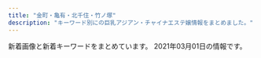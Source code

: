 ```yaml
---
title: "金町・亀有・北千住・竹ノ塚"
description: "キーワード別にの巨乳アジアン・チャイナエステ嬢情報をまとめました。"
---
```


新着画像と新着キーワードをまとめています。
2021年03月01日の情報です。

<DmmAffiliateIns />
<KeywordTable
  shops={
    [
    {
        "url": "http://koi.rankuens.com/",
        "station": "JR\u4e80\u6709\u99c5\u5357\u53e3",
        "img_links": [
            "http://koi.rankuens.com/css/top005.jpg",
            "http://koi.rankuens.com/css/head03.jpg",
            "http://koi.rankuens.com/css/nav/nav05.jpg",
            "http://koi.rankuens.com/css/staff/staff08.jpg",
            "http://koi.rankuens.com/css/right.jpg",
            "http://koi.rankuens.com/css/nav/nav03.jpg",
            "http://koi.rankuens.com/css/staff/staff0005-b.jpg",
            "http://koi.rankuens.com/css/staff/staff0006.jpg",
            "http://koi.rankuens.com/css/nav/nav01.jpg",
            "http://koi.rankuens.com/css/staff/staff0005.jpg",
            "http://koi.rankuens.com/css/top004.jpg",
            "http://koi.rankuens.com/css/nav/nav02.jpg",
            "http://koi.rankuens.com/css/top-001.jpg",
            "http://koi.rankuens.com/css/nav/nav06.jpg",
            "http://koi.rankuens.com/css/nav/nav04.jpg",
            "http://koi.rankuens.com/css/left.jpg",
            "http://koi.rankuens.com/css/staff/staff10.jpg",
            "http://koi.rankuens.com/css/staff/staff09.jpg"
        ],
        "name": "\u604b\u4eba\u697d\u5712",
        "keywords": {
            "89": 1,
            "D": 3,
            "86": 2,
            "E": 2,
            "87": 2
        }
    },
    {
        "keywords": {
            "87": 3,
            "86": 3
        },
        "name": "\u5927\u5bb6\u65cf",
        "img_links": [
            "http://esthe-aroma.xyz/images/esthe2.jpg",
            "http://esthe-aroma.xyz/images/acc.jpg",
            "http://esthe-aroma.xyz/images/esthe1.jpg",
            "http://esthe-aroma.xyz/images/home_002.png",
            "http://esthe-aroma.xyz/images/cg01.jpg",
            "http://esthe-aroma.xyz/images/esthe3.jpg",
            "http://esthe-aroma.xyz/images/cg02.jpg",
            "http://esthe-aroma.xyz/images/header3.png",
            "http://esthe-aroma.xyz/images/gallery.png",
            "http://esthe-aroma.xyz/images/main-sp.jpg",
            "http://esthe-aroma.xyz/images/info.png",
            "http://esthe-aroma.xyz/images/acc1.jpg",
            "http://esthe-aroma.xyz/images/link.png",
            "http://esthe-aroma.xyz/images/home.png",
            "http://esthe-aroma.xyz/images/main1.jpg",
            "http://esthe-aroma.xyz/images/blog_002.png",
            "http://esthe-aroma.xyz/images/clear.png",
            "http://esthe-aroma.xyz/images/staff.png",
            "http://esthe-aroma.xyz/images/friend.png"
        ],
        "url": "http://esthe-aroma.xyz/",
        "station": "\u7af9\u30ce\u585a\u99c5\u6771\u53e3"
    },
    {
        "station": "JR\u91d1\u753a\u99c5\u5317\u53e3",
        "keywords": {
            "C": 12
        },
        "url": "http://takamaru.xyz/",
        "name": "\u30b9\u30a4\u30fc\u30c8\u30cf\u30fc\u30c8",
        "img_links": [
            "http://takamaru.xyz/static/picture/photo01.jpg",
            "http://takamaru.xyz/static/picture/photo03.jpg",
            "http://takamaru.xyz/static/picture/tite-staff.jpg",
            "http://takamaru.xyz/uploads/201203/1-201203134202395.jpg",
            "http://takamaru.xyz/static/picture/tite-staff1.jpg",
            "http://takamaru.xyz/static/picture/news-tit1.jpg",
            "http://takamaru.xyz/uploads/201219/1-201219155A2393.jpg",
            "http://takamaru.xyz/uploads/201009/1-201009125049594.jpg",
            "http://takamaru.xyz/static/picture/baner2.jpg",
            "http://takamaru.xyz/static/picture/mobile.png",
            "http://takamaru.xyz/static/picture/top.jpg",
            "http://takamaru.xyz/uploads/210301/1-210301143Z01U.jpg",
            "http://takamaru.xyz/static/picture/photo04.jpg",
            "http://takamaru.xyz/static/picture/baner.jpg",
            "http://takamaru.xyz/static/picture/news-tit.png",
            "http://takamaru.xyz/static/picture/photo02.jpg",
            "http://takamaru.xyz/static/picture/top2.png"
        ]
    },
    {
        "keywords": {},
        "url": "http://ayase-ai.jpest.net/",
        "station": "\u7dbe\u702c\u99c5\u6771\u53e3",
        "img_links": [
            "http://ayase-ai.jpest.net/uploads//sites/33/2020/12/ss.png",
            "http://ayase-ai.jpest.net/uploads//sites/33/2020/12/main_top.png",
            "http://ayase-ai.jpest.net/uploads//sites/33/2020/12/shishu-2.png",
            "http://ayase-ai.jpest.net/uploads//sites/33/2020/12/ma01-1.jpg",
            "http://ayase-ai.jpest.net/uploads//sites/33/2020/11/m-top02-1.jpg",
            "http://ayase-ai.jpest.net/uploads//sites/33/2020/11/g2.jpg",
            "http://ayase-ai.jpest.net/uploads//sites/33/2020/11/g6.jpg",
            "http://ayase-ai.jpest.net/uploads//sites/33/2020/12/r2-1.png",
            "http://ayase-ai.jpest.net/uploads//sites/33/2021/01/g1.jpg",
            "http://ayase-ai.jpest.net/uploads//sites/33/2020/12/main_top-1.png",
            "http://ayase-ai.jpest.net/uploads//sites/33/2020/12/mobile-1.jpg",
            "http://ayase-ai.jpest.net/uploads//sites/33/2020/11/g1.jpg",
            "http://ayase-ai.jpest.net/uploads//sites/33/2020/12/r4-1.png",
            "http://ayase-ai.jpest.net/uploads//sites/33/2020/11/g5-225x300.jpg",
            "http://ayase-ai.jpest.net/uploads//sites/33/2020/12/re.jpg",
            "http://ayase-ai.jpest.net/uploads//sites/33/2020/12/main_bottom-1.png",
            "http://ayase-ai.jpest.net/uploads//sites/33/2020/11/g2-225x300.jpg",
            "http://ayase-ai.jpest.net/uploads//sites/33/2021/01/g1-225x300.jpg",
            "http://ayase-ai.jpest.net/uploads//sites/33/2020/12/main_bottom.png",
            "http://ayase-ai.jpest.net/uploads//sites/33/2020/11/g5.jpg",
            "http://ayase-ai.jpest.net/uploads//sites/33/2020/11/g4-225x300.jpg",
            "http://ayase-ai.jpest.net/uploads//sites/33/2020/11/g4.jpg",
            "http://ayase-ai.jpest.net/uploads//sites/33/2020/11/g6-225x300.jpg",
            "http://ayase-ai.jpest.net/uploads//sites/33/2020/12/r3-1.png",
            "http://ayase-ai.jpest.net/uploads//sites/33/2020/12/r1.png",
            "http://ayase-ai.jpest.net/uploads//sites/33/2020/11/g3.jpg",
            "http://ayase-ai.jpest.net/uploads//sites/33/2020/11/g3-225x300.jpg",
            "http://ayase-ai.jpest.net/uploads//sites/33/2020/11/g1-225x300.jpg"
        ],
        "name": "\u611b"
    },
    {
        "url": "http://manzoku666.ests.jp/",
        "name": "\u6e80\u8db3\u5ea6666",
        "img_links": [],
        "station": "JR\u4e80\u6709\u99c5\u5317\u53e3",
        "keywords": {}
    },
    {
        "keywords": {
            "D": 20,
            "86": 32,
            "C": 2
        },
        "station": "JR\u4e80\u6709\u99c5\u5317\u53e3",
        "url": "http://massage-esthe.red/",
        "name": "BODY RESORT",
        "img_links": [
            "http://massage-esthe.red/images/staff_images/st6.jpg",
            "http://massage-esthe.red/images/staff_images/sta7.jpg",
            "http://massage-esthe.red/images/slider/slide1.png",
            "http://massage-esthe.red/images/staff_images/sta9.jpg",
            "http://massage-esthe.red/images/an_2_01.jpg",
            "http://massage-esthe.red/images/r7.jpg",
            "http://massage-esthe.red/images/staff_images/sta5.jpg",
            "http://massage-esthe.red/images/r5.jpg",
            "http://massage-esthe.red/images/staff_images/sl.png",
            "http://massage-esthe.red/images/an_4_02.jpg",
            "http://massage-esthe.red/images/slider/slide5.png",
            "http://massage-esthe.red/images/r6.jpg",
            "http://massage-esthe.red/images/staff_images/sta3.jpg",
            "http://massage-esthe.red/images/r4.jpg",
            "http://massage-esthe.red/images/staff_images/st9.jpg",
            "http://massage-esthe.red/images/index-1.jpg",
            "http://massage-esthe.red/images/slider/slide3.png",
            "http://massage-esthe.red/images/r3.jpg",
            "http://massage-esthe.red/images/slider/slide1s.png",
            "http://massage-esthe.red/images/staff_images/st7.jpg",
            "http://massage-esthe.red/images/an_6_01.jpg",
            "http://massage-esthe.red/images/staff_images/st5.jpg",
            "http://massage-esthe.red/images/slider/slide4.png",
            "http://massage-esthe.red/images/staff_images/st1.jpg",
            "http://massage-esthe.red/images/staff_images/st2.jpg",
            "http://massage-esthe.red/images/line1.jpg",
            "http://massage-esthe.red/images/slider/slide3s.png",
            "http://massage-esthe.red/images/an_5_01.jpg",
            "http://massage-esthe.red/images/e.jpg",
            "http://massage-esthe.red/images/staff_images/st3.jpg",
            "http://massage-esthe.red/images/slider/slide4s.png",
            "http://massage-esthe.red/images/an_3_01.jpg",
            "http://massage-esthe.red/images/an_5_02.jpg",
            "http://massage-esthe.red/images/staff_images/st4.jpg",
            "http://massage-esthe.red/images/qr.jpg",
            "http://massage-esthe.red/images/slider/slide2.png",
            "http://massage-esthe.red/images/an_2_02.jpg",
            "http://massage-esthe.red/images/an_1_01.jpg",
            "http://massage-esthe.red/images/staff_images/sta4.jpg",
            "http://massage-esthe.red/images/an_6_02.jpg",
            "http://massage-esthe.red/images/staff_images/sta2.jpg",
            "http://massage-esthe.red/images/staff_images/sta1.jpg",
            "http://massage-esthe.red/images/r2.jpg",
            "http://massage-esthe.red/images/index-2.jpg",
            "http://massage-esthe.red/images/an_4_01.jpg",
            "http://massage-esthe.red/images/fbb.jpg",
            "http://massage-esthe.red/images/an_1_02.jpg",
            "http://massage-esthe.red/images/line.jpg",
            "http://massage-esthe.red/images/slider/slide2s.png",
            "http://massage-esthe.red/images/an_3_02.jpg",
            "http://massage-esthe.red/images/staff_images/sta6.jpg",
            "http://massage-esthe.red/images/slider/slide5s.png",
            "http://massage-esthe.red/images/no.png"
        ]
    },
    {
        "img_links": [
            "http://iris.este.work/staff_t.jpg",
            "http://iris.este.work/head.jpg",
            "http://iris.este.work/sys1.jpg",
            "http://iris.este.work/2/uploadimg/1587527299.jpg",
            "http://iris.este.work/2/uploadimg/1604372331.jpg",
            "http://iris.este.work/int1.png",
            "http://iris.este.work/2/uploadimg/1591787978.jpg",
            "http://iris.este.work/2/uploadimg/1610606666.jpg",
            "http://iris.este.work/2/uploadimg/1587527512.jpg",
            "http://iris.este.work/sys2.jpg",
            "http://iris.este.work/2/uploadimg/1597642441.jpeg",
            "http://iris.este.work/news.jpg",
            "http://iris.este.work/2/uploadimg/1597806778.jpg",
            "http://iris.este.work/2/uploadimg/1610606533.jpg",
            "http://iris.este.work/2/uploadimg/1607661251.jpg",
            "http://iris.este.work/s1.png"
        ],
        "url": "http://iris.este.work/",
        "station": "JR\u5317\u5343\u4f4f\u99c5\u6771\u53e3",
        "name": "IRIS \uff5e\u30a2\u30a4\u30ea\u30b9\uff5e",
        "keywords": {
            "87": 1,
            "86": 3,
            "83": 1,
            "D": 4,
            "E": 2,
            "C": 1,
            "90": 1,
            "85": 3
        }
    },
    {
        "station": "\u6885\u5cf6\u99c5",
        "name": "\u5065\u5eb7\u306e\u5bb6",
        "url": "http://kenkounoie-umejima.este88.com/",
        "img_links": [
            "http://kenkounoie-umejima.este88.com/i/sp02.jpg",
            "http://kenkounoie-umejima.este88.com/images/img3.jpg",
            "http://kenkounoie-umejima.este88.com/images/img2.jpg",
            "http://kenkounoie-umejima.este88.com/images/acc2.jpg",
            "http://kenkounoie-umejima.este88.com/images/acc1.jpg",
            "http://kenkounoie-umejima.este88.com/images/qr.jpg",
            "http://kenkounoie-umejima.este88.com/gals/rika1.jpg",
            "http://kenkounoie-umejima.este88.com/gals/akane1.jpg",
            "http://kenkounoie-umejima.este88.com/images/acc4.jpg",
            "http://kenkounoie-umejima.este88.com/images/acc5.jpg",
            "http://kenkounoie-umejima.este88.com/images/acc3.jpg",
            "http://kenkounoie-umejima.este88.com/images/img4.jpg",
            "http://kenkounoie-umejima.este88.com/gals/kiki1.jpg",
            "http://kenkounoie-umejima.este88.com/gals/ai1.jpg",
            "http://kenkounoie-umejima.este88.com/gals/emi1.jpg",
            "http://kenkounoie-umejima.este88.com/gals/risa1.jpg",
            "http://kenkounoie-umejima.este88.com/gals/mimi1.jpg",
            "http://kenkounoie-umejima.este88.com/images/info.png",
            "http://kenkounoie-umejima.este88.com/images/img1.jpg"
        ],
        "keywords": {}
    },
    {
        "station": "JR\u4e80\u6709\u99c5\u5317\u53e3",
        "img_links": [
            "https://besteste.com/staffPhoto/s20210206174033.jpg",
            "https://besteste.com/images/returnBtn.png",
            "https://besteste.com/staffPhoto/s20201223163111.jpg",
            "https://besteste.com/staffPhoto/b20201223163111.jpg",
            "https://besteste.com/js/sliderLine/slide_next.png",
            "https://besteste.com/staffPhoto/s20201104202122.jpg",
            "https://besteste.com/images/slider1/03.jpg",
            "https://besteste.com/staffPhoto/b20201104202509.jpg",
            "https://besteste.com/images/slider1/01.jpg",
            "https://besteste.com/staffPhoto/b20201104202356.jpg",
            "https://besteste.com/staffPhoto/b20201104202559.jpg",
            "https://besteste.com/staffPhoto/s20210206174605.jpg",
            "https://besteste.com/staffPhoto/s20201104201732.jpg",
            "https://besteste.com/staffPhoto/b20210206174033.jpg",
            "https://besteste.com/staffPhoto/b20201104202235.jpg",
            "https://besteste.com/staffPhoto/s20201104202559.jpg",
            "https://besteste.com/staffPhoto/b20210206174605.jpg",
            "https://besteste.com/staffPhoto/b20201104202122.jpg",
            "https://besteste.com/staffPhoto/s20201104202740.jpg",
            "https://besteste.com/staffPhoto/s20210206174200.jpg",
            "https://besteste.com/staffPhoto/s20210206174329.jpg",
            "https://besteste.com/js/sliderLine/slide_prev.png",
            "https://besteste.com/staffPhoto/b20210206174329.jpg",
            "https://besteste.com/staffPhoto/s20201104202509.jpg",
            "https://besteste.com/staffPhoto/b20201104202637.jpg",
            "https://besteste.com/staffPhoto/s20201104202637.jpg",
            "https://besteste.com/staffPhoto/b20210206174200.jpg",
            "https://besteste.com/staffPhoto/s20201104202235.jpg",
            "https://besteste.com/staffPhoto/b20201104202024.jpg",
            "https://besteste.com/staffPhoto/b20210206174451.jpg",
            "https://besteste.com/staffPhoto/b20201104202740.jpg",
            "https://besteste.com/staffPhoto/s20201104202024.jpg",
            "https://besteste.com/staffPhoto/s20201104202356.jpg",
            "https://besteste.com/staffPhoto/b20201104201732.jpg",
            "https://besteste.com/staffPhoto/s20210206174451.jpg",
            "https://besteste.com/images/mobile.jpg"
        ],
        "keywords": {
            "E": 2,
            "86": 1,
            "C": 1,
            "D": 2,
            "85": 2
        },
        "url": "https://besteste.com/",
        "name": "\u685c"
    },
    {
        "img_links": [
            "http://www.kenyoku.work/images/mobile.jpg",
            "http://www.kenyoku.work/images/info.png",
            "http://www.kenyoku.work/img/miki1.jpg",
            "http://www.kenyoku.work/images/b1.jpg",
            "http://www.kenyoku.work/images/staff_t.jpg",
            "http://www.kenyoku.work/images/news.jpg",
            "http://www.kenyoku.work/images/interior_t.jpg",
            "http://www.kenyoku.work/img/hana1.jpg",
            "http://www.kenyoku.work/img/risa1.jpg",
            "http://www.kenyoku.work/images/s1.png",
            "http://www.kenyoku.work/images/4.jpg",
            "http://www.kenyoku.work/images/1.jpg",
            "http://www.kenyoku.work/images/3.jpg",
            "http://www.kenyoku.work/img/ami1.jpg",
            "http://www.kenyoku.work/images/b2.jpg",
            "http://www.kenyoku.work/images/int1.png",
            "http://www.kenyoku.work/images/int2.png",
            "http://www.kenyoku.work/images/sys.jpg",
            "http://www.kenyoku.work/images/head.jpg",
            "http://www.kenyoku.work/images/2.jpg"
        ],
        "station": "JR\u91d1\u753a\u99c5\u5317\u53e3",
        "keywords": {},
        "url": "http://www.kenyoku.work/",
        "name": "\u5065\u6b32"
    },
    {
        "station": "\u6885\u5cf6\u99c5",
        "img_links": [
            "http://www.es-sakura.xyz/uploads/180222/1-1P222152505H4.jpg",
            "http://www.es-sakura.xyz/uploads/allimg/180705/1-1PF515001a41.jpg",
            "http://www.es-sakura.xyz/uploads/180223/1-1P2231T00a38.jpg",
            "http://www.es-sakura.xyz/uploads/200922/1-200922100322149.jpg",
            "http://www.es-sakura.xyz/templets/default/pc/picture/s_pick.png",
            "http://www.es-sakura.xyz/uploads/180223/1-1P2231S940503.jpg",
            "http://www.es-sakura.xyz/templets/default/pc/picture/staffs.png",
            "http://www.es-sakura.xyz/uploads/200522/1-2005221325354W.jpg",
            "http://www.es-sakura.xyz/templets/default/pc/picture/face.png",
            "http://www.es-sakura.xyz/uploads/180222/1-1P222152341c1.jpg",
            "http://www.es-sakura.xyz/uploads/171031/1-1G0311G505933.jpg",
            "http://www.es-sakura.xyz/uploads/180222/1-1P22215242NA.jpg",
            "http://www.es-sakura.xyz/templets/default/pc/picture/end1.jpg",
            "http://www.es-sakura.xyz/uploads/210201/1-21020115145M35.jpg",
            "http://www.es-sakura.xyz/uploads/171031/1-1G0311G344914.jpg",
            "http://www.es-sakura.xyz/uploads/201029/1-201029155224493.jpg",
            "http://www.es-sakura.xyz/uploads/180223/1-1P2231T1545P.png",
            "http://www.es-sakura.xyz/uploads/201221/1-201221161331T9.jpg",
            "http://www.es-sakura.xyz/uploads/171031/1-1G0311G4095M.jpg",
            "http://www.es-sakura.xyz/uploads/200522/1-200522132410304.jpg",
            "http://www.es-sakura.xyz/templets/default/pc/picture/s_staff.png",
            "http://www.es-sakura.xyz/uploads/180222/1-1P222152311W5.jpg",
            "http://www.es-sakura.xyz/uploads/180903/1-1PZ31G00N60.jpg",
            "http://www.es-sakura.xyz/uploads/171031/1-1G0311G556445.jpg",
            "http://www.es-sakura.xyz/uploads/171031/1-1G0311G531445.jpg",
            "http://www.es-sakura.xyz/templets/default/pc/picture/s_news.png"
        ],
        "url": "http://www.es-sakura.xyz/",
        "keywords": {},
        "name": "\u3055\u304f\u3089"
    },
    {
        "station": "JR\u91d1\u753a\u99c5\u5317\u53e3",
        "url": "http://esthe-massage.pink/",
        "img_links": [
            "http://esthe-massage.pink/images/news.jpg",
            "http://esthe-massage.pink/images/cg4.jpg",
            "http://esthe-massage.pink/images/pick.jpg",
            "http://esthe-massage.pink/images/cg8.jpg",
            "http://esthe-massage.pink/sp/images/tel.png",
            "http://esthe-massage.pink/images/top.png",
            "http://esthe-massage.pink/images/cg3.jpg",
            "http://esthe-massage.pink/images/staff_s.jpg",
            "http://esthe-massage.pink/images/cg1.jpg",
            "http://esthe-massage.pink/sp/images/cg9.jpg",
            "http://esthe-massage.pink/images/cg6.jpg",
            "http://esthe-massage.pink/images/cg10.jpg",
            "http://esthe-massage.pink/images/line2.jpg",
            "http://esthe-massage.pink/sp/images/cg2.jpg",
            "http://esthe-massage.pink/images/tb.png",
            "http://esthe-massage.pink/images/bb.png",
            "http://esthe-massage.pink/images/cg9.jpg",
            "http://esthe-massage.pink/sp/images/cg5.jpg",
            "http://esthe-massage.pink/images/tb1.png",
            "http://esthe-massage.pink/images/line.jpg",
            "http://esthe-massage.pink/images/mobile.jpg",
            "http://esthe-massage.pink/images/mobile1.jpg",
            "http://esthe-massage.pink/sp/images/cg7.jpg",
            "http://esthe-massage.pink/sp/images/cg3.jpg",
            "http://esthe-massage.pink/sp/images/cg10.jpg",
            "http://esthe-massage.pink/images/aboutus.jpg",
            "http://esthe-massage.pink/sp/images/top-img01.png",
            "http://esthe-massage.pink/images/cg2.jpg",
            "http://esthe-massage.pink/images/end3.png",
            "http://esthe-massage.pink/images/staff_tit.jpg",
            "http://esthe-massage.pink/images/cg5.jpg",
            "http://esthe-massage.pink/sp/images/teline.png",
            "http://esthe-massage.pink/sp/images/cg8.jpg",
            "http://esthe-massage.pink/images/cg7.jpg",
            "http://esthe-massage.pink/images/compaign.jpg",
            "http://esthe-massage.pink/sp/images/cg1.jpg",
            "http://esthe-massage.pink/sp/images/cg4.jpg",
            "http://esthe-massage.pink/sp/images/cg6.jpg",
            "http://esthe-massage.pink/images/newface.jpg",
            "http://esthe-massage.pink/sp/images/telb.png"
        ],
        "keywords": {
            "D": 10
        },
        "name": "\u96c5"
    },
    {
        "img_links": [
            "http://spring.est888.com/css/staff/staff17.png",
            "http://spring.est888.com/css/staff/staff004-a.png",
            "http://spring.est888.com/css/staff/staff11.png",
            "http://spring.est888.com/css/staff/staff001-a.png",
            "http://spring.est888.com/css/staff/staff0005.png",
            "http://spring.est888.com/css/staff/staff13.png",
            "http://spring.est888.com/css/top0000000003.jpg",
            "http://spring.est888.com/css/staff/staff0005-a.png",
            "http://spring.est888.com/css/nav/nav-002.png",
            "http://spring.est888.com/css/nav/nav-005.png",
            "http://spring.est888.com/css/staff/staff012-b.png",
            "http://spring.est888.com/css/staff/staff001-b.png",
            "http://spring.est888.com/css/staff/staff001.png",
            "http://spring.est888.com/css/top001.png",
            "http://spring.est888.com/css/staff/staff17-a.png",
            "http://spring.est888.com/css/nav/nav-003.png",
            "http://spring.est888.com/css/staff/staff14-a.png",
            "http://spring.est888.com/css/staff/staff17-b.png",
            "http://spring.est888.com/css/staff/staff13-a.png",
            "http://spring.est888.com/css/staff/staff012.png",
            "http://spring.est888.com/css/staff/staff16-b.png",
            "http://spring.est888.com/css/staff/staff010-a.png",
            "http://spring.est888.com/css/staff/staff012-a.png",
            "http://spring.est888.com/css/staff/staff0010-b.png",
            "http://spring.est888.com/css/nav/nav-001.png",
            "http://spring.est888.com/css/staff/staff14.png",
            "http://spring.est888.com/css/staff/staff004-b.png",
            "http://spring.est888.com/css/staff/staff0005-b.png",
            "http://spring.est888.com/css/nav/nav-006.png",
            "http://spring.est888.com/css/staff/staff004.png",
            "http://spring.est888.com/css/tel.png",
            "http://spring.est888.com/css/staff/staff16-a.png",
            "http://spring.est888.com/css/staff/staff11-a.png",
            "http://spring.est888.com/css/staff/staff11-b.png",
            "http://spring.est888.com/css/staff/staff16.png",
            "http://spring.est888.com/css/staff/staff14-b.png",
            "http://spring.est888.com/css/nav/nav-004.png",
            "http://spring.est888.com/css/staff/staff010.png"
        ],
        "url": "http://spring.est888.com/",
        "station": "JR\u91d1\u753a\u99c5\u5317\u53e3",
        "keywords": {
            "C": 3,
            "91": 1,
            "E": 1,
            "85": 2,
            "D": 3,
            "84": 1,
            "90": 5,
            "89": 1
        },
        "name": "Spring \uff5e\u30b9\u30d7\u30ea\u30f3\u30b0\uff5e"
    },
    {
        "keywords": {
            "83": 1,
            "84": 1,
            "D": 2,
            "C": 13,
            "86": 2
        },
        "img_links": [
            "http://kokoroan.jps.cm/images/ser2.jpg",
            "http://kokoroan.jps.cm/photos/sites/31/2020/08/2020082513400117.jpg",
            "http://kokoroan.jps.cm/images/bj3.jpg",
            "http://kokoroan.jps.cm/images/end.jpg",
            "http://kokoroan.jps.cm/photos/sites/31/2019/02/2019021213081728.jpg",
            "http://kokoroan.jps.cm/images/ser1.jpg",
            "http://kokoroan.jps.cm/images/top.jpg",
            "http://kokoroan.jps.cm/photos/sites/31/2019/06/2019060614301966.jpg",
            "http://kokoroan.jps.cm/images/ser4.jpg",
            "http://kokoroan.jps.cm/images/staff_line.jpg",
            "http://kokoroan.jps.cm/images/mobile.jpg",
            "http://kokoroan.jps.cm/images/room3.jpg",
            "http://kokoroan.jps.cm/images/ser3.jpg",
            "http://kokoroan.jps.cm/images/girl-z2.jpg",
            "http://kokoroan.jps.cm/photos/sites/31/2020/10/2020100113045422.jpg",
            "http://kokoroan.jps.cm/images/girl-z1.jpg",
            "http://kokoroan.jps.cm/images/room4.jpg",
            "http://kokoroan.jps.cm/images/room1.jpg",
            "http://kokoroan.jps.cm/images/service_line.jpg",
            "http://kokoroan.jps.cm/images/mobile2.jpg",
            "http://kokoroan.jps.cm/images/ser5.jpg",
            "http://kokoroan.jps.cm/images/room2.jpg"
        ],
        "name": "\u5922\u306e\u5bb6",
        "url": "http://kokoroan.jps.cm/",
        "station": "\u7af9\u30ce\u585a\u99c5\u6771\u53e3"
    },
    {
        "name": "You First*\u30e6\u30fc\u30d5\u30a1\u30fc\u30b9\u30c8",
        "keywords": {
            "87": 4,
            "E": 22,
            "G": 7,
            "92": 8,
            "89": 4,
            "D": 4,
            "93": 6,
            "88": 2,
            "91": 6,
            "94": 7,
            "\u30bb\u30af\u30b7\u30fc": 5,
            "C": 2,
            "90": 6,
            "F": 3,
            "86": 4,
            "95": 2
        },
        "img_links": [
            "http://youfirstesthe.com/upload/board/img_1601452249.jpg",
            "http://youfirstesthe.com/upload/girl/img03/img1_0003.jpg",
            "http://youfirstesthe.com/images/top/ranking03.png",
            "http://youfirstesthe.com/upload/girl/img03/img1_0004.jpg",
            "http://youfirstesthe.com/upload/girl/img03/img2_0016.jpg",
            "http://youfirstesthe.com/upload/girl/img03/img1_0026.jpg",
            "http://youfirstesthe.com/upload/girl/img03/img3_0003.jpg",
            "http://youfirstesthe.com/upload/girl/img02/img1_0020.jpg",
            "http://youfirstesthe.com/upload/board/img_1551939705.jpg",
            "http://youfirstesthe.com/images/common/main_txt_corona.jpg",
            "http://youfirstesthe.com/upload/girl/img02/img1_0026.jpg",
            "http://youfirstesthe.com/upload/girl/img03/img5_0008.jpg",
            "http://youfirstesthe.com/upload/girl/img03/img2_0014.jpg",
            "http://youfirstesthe.com/upload/girl/img03/img3_0020.jpg",
            "http://youfirstesthe.com/upload/girl/img03/img1_0027.jpg",
            "http://youfirstesthe.com/images/top/list_btn.png",
            "http://youfirstesthe.com/images/top/ranking02.png",
            "http://youfirstesthe.com/upload/girl/img03/img2_0020.jpg",
            "http://youfirstesthe.com/upload/girl/img02/img1_0016.jpg",
            "http://youfirstesthe.com/upload/girl/img03/img2_0019.jpg",
            "http://youfirstesthe.com/upload/girl/img03/img1_0015.jpg",
            "http://youfirstesthe.com/upload/girl/img02/img1_0024.jpg",
            "http://youfirstesthe.com/upload/girl/img03/img2_0003.jpg",
            "http://youfirstesthe.com/upload/girl/img03/img2_0008.jpg",
            "http://youfirstesthe.com/images/common/tel.png",
            "http://youfirstesthe.com/upload/board/img_1547772766.jpg",
            "http://youfirstesthe.com/upload/girl/img03/img2_0007.jpg",
            "http://youfirstesthe.com/upload/girl/img03/img4_0008.jpg",
            "http://youfirstesthe.com/upload/girl/img03/img3_0007.jpg",
            "http://youfirstesthe.com/upload/board/img_1600470945.jpg",
            "http://youfirstesthe.com/upload/girl/img03/img1_0008.jpg",
            "http://youfirstesthe.com/upload/board/img_1558501433.jpg",
            "http://youfirstesthe.com/upload/girl/img03/img1_0014.jpg",
            "http://youfirstesthe.com/upload/girl/img02/img1_0014.jpg",
            "http://youfirstesthe.com/upload/girl/img03/img1_0007.jpg",
            "http://youfirstesthe.com/upload/girl/img02/img1_0019.jpg",
            "http://youfirstesthe.com/upload/girl/img03/img1_0020.jpg",
            "http://youfirstesthe.com/images/top/ranking01.png",
            "http://youfirstesthe.com/upload/girl/img03/img4_0007.jpg",
            "http://youfirstesthe.com/upload/girl/img02/img1_0007.jpg",
            "http://youfirstesthe.com/upload/girl/img02/img1_0008.jpg",
            "http://youfirstesthe.com/images/top/news.png",
            "http://youfirstesthe.com/upload/girl/img03/img3_0008.jpg",
            "http://youfirstesthe.com/upload/girl/img03/img1_0021.jpg",
            "http://youfirstesthe.com/upload/girl/img03/img1_0016.jpg",
            "http://youfirstesthe.com/upload/girl/img03/img1_0024.jpg",
            "http://youfirstesthe.com/upload/girl/img02/img1_0004.jpg",
            "http://youfirstesthe.com/upload/girl/img02/img1_0015.jpg",
            "http://youfirstesthe.com/upload/board/img_1555924960.jpg",
            "http://youfirstesthe.com/upload/girl/img02/img1_0003.jpg",
            "http://youfirstesthe.com/upload/girl/img02/img1_0027.jpg",
            "http://youfirstesthe.com/upload/girl/img02/img1_0021.jpg",
            "http://youfirstesthe.com/images/top/pickup_box.png",
            "http://youfirstesthe.com/upload/girl/img03/img1_0019.jpg"
        ],
        "station": "\u7dbe\u702c\u99c5\u6771\u53e3",
        "url": "http://youfirstesthe.com/"
    },
    {
        "url": "http://www.maria0228.com/",
        "keywords": {},
        "img_links": [
            "http://www.maria0228.com/img/5.jpg",
            "http://www.maria0228.com/img/yuri.jpg",
            "http://www.maria0228.com/img/1.jpg",
            "http://www.maria0228.com/img/2.jpg",
            "http://www.maria0228.com/img/ayumi.jpg",
            "http://www.maria0228.com/img/7.jpg",
            "http://www.maria0228.com/img/aya.jpg",
            "http://www.maria0228.com/img/erika.jpg",
            "http://www.maria0228.com/img/danni.jpg",
            "http://www.maria0228.com/img/6.jpg",
            "http://www.maria0228.com/img/3.jpg",
            "http://www.maria0228.com/img/nana.jpg",
            "http://www.maria0228.com/img/mina.jpg",
            "http://www.maria0228.com/img/4.jpg"
        ],
        "station": "JR\u4e80\u6709\u99c5\u5317\u53e3",
        "name": "\u7652\u3057\u306e\u5bb6"
    },
    {
        "img_links": [
            "http://relax-esthe.tokyo/css/m-yejiao.jpg",
            "http://relax-esthe.tokyo/css/staff/staff01.png",
            "http://relax-esthe.tokyo/css/staff/staff03.png",
            "http://relax-esthe.tokyo/css/m-top-right01.jpg",
            "http://relax-esthe.tokyo/css/m-top-right03.jpg",
            "http://relax-esthe.tokyo/images/call.png",
            "http://relax-esthe.tokyo/css/m-top-right02.jpg",
            "http://relax-esthe.tokyo/css/staff/staff07.png",
            "http://relax-esthe.tokyo/css/m-top-right04.jpg",
            "http://relax-esthe.tokyo/css/staff/staff0n.png",
            "http://relax-esthe.tokyo/css/m-top02.jpg",
            "http://relax-esthe.tokyo/css/m-right.jpg",
            "http://relax-esthe.tokyo/css/staff/staff06.png",
            "http://relax-esthe.tokyo/css/top-left01.jpg",
            "http://relax-esthe.tokyo/css/m-head1.jpg",
            "http://relax-esthe.tokyo/css/staff/staff02.png",
            "http://relax-esthe.tokyo/css/staff/staff05.png",
            "http://relax-esthe.tokyo/css/staff/staff08.png",
            "http://relax-esthe.tokyo/css/m-left.jpg"
        ],
        "station": "\u6885\u5cf6\u99c5",
        "name": "\u3084\u3059\u3089\u304e",
        "keywords": {},
        "url": "http://relax-esthe.tokyo/"
    },
    {
        "url": "http://sumirety.xyz/",
        "img_links": [],
        "station": "\u6885\u5cf6\u99c5",
        "keywords": {},
        "name": "\u5fc3"
    },
    {
        "keywords": {},
        "img_links": [],
        "url": "http://www.hi-msg.com/tulip/",
        "station": "JR\u5357\u5343\u4f4f\u99c5\u5357\u53e3",
        "name": "Tulip\uff5e\u30c1\u30e5\u30fc\u30ea\u30c3\u30d7"
    },
    {
        "img_links": [
            "http://bananokoi.ies.bz/photos/sites/53/2019/08/2019082205504462.jpg",
            "http://bananokoi.ies.bz/photos/sites/53/2020/02/2020021601411832.jpg",
            "http://bananokoi.ies.bz/photos/sites/53/2019/11/2019112509563092.jpg",
            "http://bananokoi.ies.bz/photos/sites/53/2020/12/2020122306264975.jpg",
            "http://bananokoi.ies.bz/photos/sites/53/2020/12/2020121503311780.jpg",
            "http://bananokoi.ies.bz/photos/sites/53/2020/08/202008300527126.jpg",
            "http://bananokoi.ies.bz/photos/sites/53/2019/12/2019120604141324.jpg",
            "http://bananokoi.ies.bz/photos/sites/53/2020/11/2020111505532746.jpg",
            "http://bananokoi.ies.bz/photos/sites/53/2020/10/2020101705493891.jpg",
            "http://bananokoi.ies.bz/photos/sites/53/2020/06/2020063005375274.jpg",
            "http://bananokoi.ies.bz/photos/sites/53/2020/02/2020020108400481.jpg",
            "http://bananokoi.ies.bz/photos/sites/53/2020/11/2020110807293666.jpg",
            "http://bananokoi.ies.bz/photos/sites/53/2020/01/2020010303302126.jpg",
            "http://bananokoi.ies.bz/photos/sites/53/2019/11/2019112509562424.jpg",
            "http://bananokoi.ies.bz/photos/sites/53/2020/03/2020031706295336.jpg",
            "http://bananokoi.ies.bz/photos/sites/53/2021/01/2021011905294561.jpg",
            "http://bananokoi.ies.bz/photos/sites/53/2020/01/2020012905580453.jpg",
            "http://bananokoi.ies.bz/photos/sites/53/2019/12/2019120604135958.jpg",
            "http://bananokoi.ies.bz/photos/sites/53/2019/10/2019101907391084.jpg",
            "http://bananokoi.ies.bz/photos/sites/53/2019/10/201910100356119.jpg",
            "http://bananokoi.ies.bz/photos/sites/53/2019/10/2019100807095912.jpg",
            "http://bananokoi.ies.bz/photos/sites/53/2021/02/2021021807560839.jpg",
            "http://bananokoi.ies.bz/photos/sites/53/2021/02/202102180756131.jpg",
            "http://bananokoi.ies.bz/photos/sites/53/2021/02/2021020705035989.jpg",
            "http://bananokoi.ies.bz/images/mobile.jpg",
            "http://bananokoi.ies.bz/photos/sites/53/2020/11/2020110503264562.jpg",
            "http://bananokoi.ies.bz/photos/sites/53/2020/01/2020012905575764.jpg",
            "http://bananokoi.ies.bz/photos/sites/53/2019/11/2019112805050353.jpg",
            "http://bananokoi.ies.bz/photos/sites/53/2019/09/2019093008164995.jpg",
            "http://bananokoi.ies.bz/photos/sites/53/2021/01/2021011602200137.jpg",
            "http://bananokoi.ies.bz/photos/sites/53/2019/09/2019093008164370.jpg",
            "http://bananokoi.ies.bz/images/s3.jpg",
            "http://bananokoi.ies.bz/photos/sites/53/2020/02/2020022204462823.jpg",
            "http://bananokoi.ies.bz/photos/sites/53/2019/08/2019082408250582.jpg",
            "http://bananokoi.ies.bz/images/s_staff.png",
            "http://bananokoi.ies.bz/photos/sites/53/2019/09/2019091001154919.jpg",
            "http://bananokoi.ies.bz/photos/sites/53/2020/06/2020061703534053.jpg",
            "http://bananokoi.ies.bz/photos/sites/53/2020/01/2020011802175754.jpg",
            "http://bananokoi.ies.bz/photos/sites/53/2020/12/2020120601271370.jpg",
            "http://bananokoi.ies.bz/photos/sites/53/2019/08/2019082409223122.jpg",
            "http://bananokoi.ies.bz/photos/sites/53/2020/09/2020091405284352.jpg",
            "http://bananokoi.ies.bz/images/end.jpg",
            "http://bananokoi.ies.bz/photos/sites/53/2020/01/2020010804074123.jpg",
            "http://bananokoi.ies.bz/photos/sites/53/2020/02/2020020204205679.jpg",
            "http://bananokoi.ies.bz/photos/sites/53/2020/01/2020010804073793.jpg",
            "http://bananokoi.ies.bz/photos/sites/53/2020/03/2020032705040960.jpg",
            "http://bananokoi.ies.bz/photos/sites/53/2020/02/2020021601411955.jpg",
            "http://bananokoi.ies.bz/photos/sites/53/2020/02/2020020108400986.jpg",
            "http://bananokoi.ies.bz/photos/sites/53/2021/01/2021010706341642.jpg",
            "http://bananokoi.ies.bz/photos/sites/53/2020/02/202002210532112.jpg",
            "http://bananokoi.ies.bz/photos/sites/53/2020/07/2020072004552537.jpg",
            "http://bananokoi.ies.bz/photos/sites/53/2019/11/2019111506470991.jpg",
            "http://bananokoi.ies.bz/photos/sites/53/2019/12/2019120604140617.jpg",
            "http://bananokoi.ies.bz/photos/sites/53/2019/10/2019100807095937.jpg",
            "http://bananokoi.ies.bz/photos/sites/53/2019/11/2019112805045756.jpg",
            "http://bananokoi.ies.bz/images/news_bj3.png",
            "http://bananokoi.ies.bz/images/top.jpg",
            "http://bananokoi.a6.reraku.work/upload/sites/53/2021/02/2021021807560839.jpg",
            "http://bananokoi.ies.bz/photos/sites/53/2020/10/2020101906190427.jpg",
            "http://bananokoi.ies.bz/photos/sites/53/2020/01/2020011802175533.jpg",
            "http://bananokoi.ies.bz/images/s_link.png",
            "http://bananokoi.ies.bz/photos/sites/53/2021/01/2021010905422788.jpg",
            "http://bananokoi.ies.bz/photos/sites/53/2020/11/202011280901218.jpg",
            "http://bananokoi.ies.bz/images/s_news.png",
            "http://bananokoi.ies.bz/photos/sites/53/2020/08/2020081801004276.jpg",
            "http://bananokoi.ies.bz/photos/sites/53/2020/12/2020121106361635.jpg",
            "http://bananokoi.ies.bz/photos/sites/53/2019/11/201911280504516.jpg",
            "http://bananokoi.ies.bz/photos/sites/53/2020/01/2020010303301377.jpg",
            "http://bananokoi.ies.bz/images/news_bj1.png",
            "http://bananokoi.ies.bz/photos/sites/53/2021/02/2021021803102818.jpg",
            "http://bananokoi.ies.bz/photos/sites/53/2020/03/2020031706294445.jpg"
        ],
        "name": "\u82b1\u306e\u604b",
        "keywords": {
            "87": 238,
            "82": 102,
            "C": 619,
            "83": 306,
            "D": 714,
            "E": 204,
            "88": 68,
            "85": 340,
            "86": 442
        },
        "url": "http://bananokoi.ies.bz/",
        "station": "\u7dbe\u702c\u99c5\u6771\u53e3"
    },
    {
        "url": "http://ningyo-hime.com/",
        "station": "\u7dbe\u702c\u99c5\u6771\u53e3",
        "img_links": [
            "http://ningyo-hime.com/staffPhoto/b20200630134438.jpg",
            "http://ningyo-hime.com/js/sliderLine/slide_next.png",
            "http://ningyo-hime.com/staffPhoto/s20200630134438.jpg",
            "http://ningyo-hime.com/images/slider1/03.jpg",
            "http://ningyo-hime.com/images/returnBtn.png",
            "http://ningyo-hime.com/images/slider1/01.jpg",
            "http://ningyo-hime.com/js/sliderLine/slide_prev.png",
            "http://ningyo-hime.com/staffPhoto/b20200905132814.jpg",
            "http://ningyo-hime.com/staffPhoto/s20200626161755.jpg",
            "http://ningyo-hime.com/staffPhoto/s20200905132814.jpg",
            "http://ningyo-hime.com/images/mobile.jpg",
            "http://ningyo-hime.com/uploadfiles/Image/campaignNingyoHimeCom.jpg",
            "http://ningyo-hime.com/images/gallery1.png",
            "http://ningyo-hime.com/staffPhoto/b20200626161755.jpg",
            "http://ningyo-hime.com/staffPhoto/b20201230174356.jpg",
            "http://ningyo-hime.com/staffPhoto/s20201230174356.jpg",
            "http://ningyo-hime.com/staffPhoto/b20201101082513.jpg",
            "http://ningyo-hime.com/staffPhoto/s20201101082513.jpg",
            "http://ningyo-hime.com/staffPhoto/b20201212104914.jpg",
            "http://ningyo-hime.com/staffPhoto/s20201212112712.jpg",
            "http://ningyo-hime.com/staffPhoto/b20200707192550.jpg",
            "http://ningyo-hime.com/staffPhoto/s20201212104914.jpg",
            "http://ningyo-hime.com/staffPhoto/b20191003141511.jpg",
            "http://ningyo-hime.com/staffPhoto/s20191003141511.jpg",
            "http://ningyo-hime.com/staffPhoto/s20200707192550.jpg",
            "http://ningyo-hime.com/staffPhoto/b20201212112712.jpg"
        ],
        "keywords": {
            "D": 5,
            "C": 2,
            "84": 1
        },
        "name": "\u4eba\u9b5a\u59eb"
    },
    {
        "keywords": {
            "90": 3,
            "83": 2,
            "86": 1,
            "C": 2,
            "87": 1,
            "D": 1
        },
        "station": "\u5317\u5343\u4f4f\u99c5\u897f\u53e3",
        "name": "\u6fc0\u5b89\u7f8e\u4eba",
        "url": "http://bijin.este.work/",
        "img_links": [
            "http://bijin.este.work/2/uploadimg/1591253020.jpg",
            "http://bijin.este.work/2/uploadimg/1597854926.jpeg",
            "http://bijin.este.work/2/uploadimg/1600148455.jpeg",
            "http://bijin.este.work/staff_t.jpg",
            "http://bijin.este.work/2/uploadimg/1591886701.jpg",
            "http://bijin.este.work/2/uploadimg/1591252992.jpg",
            "http://bijin.este.work/s1.png",
            "http://bijin.este.work/2/uploadimg/1591886646.jpg",
            "http://bijin.este.work/2/uploadimg/1612668130.jpeg",
            "http://bijin.este.work/news.jpg",
            "http://bijin.este.work/m.jpg",
            "http://bijin.este.work/sys2.jpg",
            "http://bijin.este.work/sys1.jpg",
            "http://bijin.este.work/int1.png",
            "http://bijin.este.work/head.jpg"
        ]
    },
    {
        "keywords": {
            "86": 14,
            "88": 4,
            "D": 18
        },
        "url": "http://esthe-aroma.biz/",
        "name": "Sakura",
        "station": "JR\u91d1\u753a\u99c5\u5317\u53e3",
        "img_links": [
            "http://esthe-aroma.biz/img/m03a.jpg",
            "http://esthe-aroma.biz/img/cg09.jpg",
            "http://esthe-aroma.biz/img/syst.jpg",
            "http://esthe-aroma.biz/img/cg011.jpg",
            "http://esthe-aroma.biz/img/cg101.jpg",
            "http://esthe-aroma.biz/img/m02a.jpg",
            "http://esthe-aroma.biz/img/cg021.jpg",
            "http://esthe-aroma.biz/img/m02.jpg",
            "http://esthe-aroma.biz/img/fla01.jpg",
            "http://esthe-aroma.biz/img/acct.jpg",
            "http://esthe-aroma.biz/img/m04.jpg",
            "http://esthe-aroma.biz/img/m06.jpg",
            "http://esthe-aroma.biz/img/m01a.jpg",
            "http://esthe-aroma.biz/img/cg06.jpg",
            "http://esthe-aroma.biz/img/cg081.jpg",
            "http://esthe-aroma.biz/img/cg07.jpg",
            "http://esthe-aroma.biz/img/ff.jpg",
            "http://esthe-aroma.biz/img/m05.jpg",
            "http://esthe-aroma.biz/img/m01.jpg",
            "http://esthe-aroma.biz/img/no.png",
            "http://esthe-aroma.biz/img/cg03.jpg",
            "http://esthe-aroma.biz/img/fla02.jpg",
            "http://esthe-aroma.biz/img/m05a.jpg",
            "http://esthe-aroma.biz/img/tr02.jpg",
            "http://esthe-aroma.biz/img/tr01.jpg",
            "http://esthe-aroma.biz/img/cg02.jpg",
            "http://esthe-aroma.biz/img/cg08.jpg",
            "http://esthe-aroma.biz/img/cg10.jpg",
            "http://esthe-aroma.biz/img/cg05.jpg",
            "http://esthe-aroma.biz/img/top.jpg",
            "http://esthe-aroma.biz/img/stal.jpg",
            "http://esthe-aroma.biz/img/fla03.jpg",
            "http://esthe-aroma.biz/img/m03.jpg",
            "http://esthe-aroma.biz/img/cg01.jpg"
        ]
    },
    {
        "url": "http://spring02.est888.com/",
        "station": "\u7dbe\u702c\u99c5\u897f\u53e3",
        "keywords": {
            "85": 3,
            "89": 1,
            "91": 1,
            "G": 1,
            "E": 2,
            "90": 3,
            "84": 1,
            "C": 4
        },
        "img_links": [
            "http://spring02.est888.com/css/tel.png",
            "http://spring02.est888.com/css/staff/staff11.png",
            "http://spring02.est888.com/css/nav/nav-003.png",
            "http://spring02.est888.com/css/nav/nav-006.png",
            "http://spring02.est888.com/css/staff/staff01-a.png",
            "http://spring02.est888.com/css/staff/staff01-b.png",
            "http://spring02.est888.com/css/staff/staff010.png",
            "http://spring02.est888.com/css/staff/staff010-a.png",
            "http://spring02.est888.com/css/osusume01.png",
            "http://spring02.est888.com/css/staff/staff04-b.png",
            "http://spring02.est888.com/css/staff/staff09-b.png",
            "http://spring02.est888.com/css/nav/nav-004.png",
            "http://spring02.est888.com/css/top01.png",
            "http://spring02.est888.com/css/staff/staff09-a.png",
            "http://spring02.est888.com/css/staff/staff03-a.png",
            "http://spring02.est888.com/css/staff/staff010-b.png",
            "http://spring02.est888.com/css/staff/staff12-a.png",
            "http://spring02.est888.com/css/staff/staff12.png",
            "http://spring02.est888.com/css/nav/nav-005.png",
            "http://spring02.est888.com/css/staff/staff003-b.png",
            "http://spring02.est888.com/css/nav/nav-001.png",
            "http://spring02.est888.com/css/top02-left.png",
            "http://spring02.est888.com/css/top04.png",
            "http://spring02.est888.com/css/staff/staff04-a.png",
            "http://spring02.est888.com/css/staff/staff005-b.png",
            "http://spring02.est888.com/css/staff/staff01.png",
            "http://spring02.est888.com/css/top003.png",
            "http://spring02.est888.com/css/staff/staff11-b.png",
            "http://spring02.est888.com/css/staff/staff03.png",
            "http://spring02.est888.com/css/staff/staff005.png",
            "http://spring02.est888.com/css/staff/staff12-b.png",
            "http://spring02.est888.com/css/staff/staff11-a.png",
            "http://spring02.est888.com/css/staff/staff0008.png",
            "http://spring02.est888.com/css/staff/staff008-b.png",
            "http://spring02.est888.com/css/staff/staff04.png",
            "http://spring02.est888.com/css/nav/nav-002.png",
            "http://spring02.est888.com/css/staff/staff005-a.png",
            "http://spring02.est888.com/css/staff/staff09.png"
        ],
        "name": "Spring-\u30b9\u30d7\u30ea\u30f3\u30b0-"
    },
    {
        "img_links": [
            "http://www.kiraku-seitaiin.com/files/009.jpg",
            "http://www.kiraku-seitaiin.com/common/img/shop/r2.jpg",
            "http://www.kiraku-seitaiin.com/common/img/tel2.png",
            "http://www.kiraku-seitaiin.com/files/010.jpg",
            "http://www.kiraku-seitaiin.com/files/004.jpg",
            "http://www.kiraku-seitaiin.com/common/img/shop/r1.jpg",
            "http://www.kiraku-seitaiin.com/common/img/shop/r3.jpg",
            "http://www.kiraku-seitaiin.com/files/001.jpg",
            "http://www.kiraku-seitaiin.com/common/img/image2.jpg",
            "http://www.kiraku-seitaiin.com/files/007.jpg",
            "http://www.kiraku-seitaiin.com/files/008.jpg",
            "http://www.kiraku-seitaiin.com/common/img/shop/r4.jpg",
            "http://www.kiraku-seitaiin.com/common/img/image3.jpg",
            "http://www.kiraku-seitaiin.com/common/img/image1.jpg",
            "http://www.kiraku-seitaiin.com/common/img/top_img001.png"
        ],
        "keywords": {
            "C": 10
        },
        "station": "\u897f\u65b0\u4e95\u99c5\u897f\u53e3",
        "name": "\u6c17\u697d\u6574\u4f53\u9662",
        "url": "http://www.kiraku-seitaiin.com/"
    },
    {
        "station": "JR\u4e80\u6709\u99c5\u5317\u53e3",
        "img_links": [
            "http://h-rlx.xyz/images/index_05.jpg",
            "http://h-rlx.xyz/images/staff_10.jpg",
            "http://h-rlx.xyz/girl/014.jpg",
            "http://h-rlx.xyz/images/index_11.jpg",
            "http://h-rlx.xyz/girl/011.jpg",
            "http://h-rlx.xyz/images/01.jpg",
            "http://h-rlx.xyz/girl/08a.jpg",
            "http://h-rlx.xyz/images/index_23.jpg",
            "http://h-rlx.xyz/girl/09a.jpg",
            "http://h-rlx.xyz/girl/015.jpg",
            "http://h-rlx.xyz/girl/05a.jpg",
            "http://h-rlx.xyz/images/index_26.jpg",
            "http://h-rlx.xyz/images/index_03.jpg",
            "http://h-rlx.xyz/girl/01a.jpg",
            "http://h-rlx.xyz/girl/07a.jpg",
            "http://h-rlx.xyz/images/index_04.jpg",
            "http://h-rlx.xyz/girl/01.jpg",
            "http://h-rlx.xyz/images/index_16.jpg",
            "http://h-rlx.xyz/images/rec_10.jpg",
            "http://h-rlx.xyz/images/index_12.jpg",
            "http://h-rlx.xyz/images/rec.jpg",
            "http://h-rlx.xyz/images/index_06.jpg",
            "http://h-rlx.xyz/girl/07.jpg",
            "http://h-rlx.xyz/images/index_10.jpg",
            "http://h-rlx.xyz/girl/03.jpg",
            "http://h-rlx.xyz/images/index_18.jpg",
            "http://h-rlx.xyz/girl/05.jpg",
            "http://h-rlx.xyz/images/info_10.jpg",
            "http://h-rlx.xyz/girl/010.jpg",
            "http://h-rlx.xyz/girl/09.jpg",
            "http://h-rlx.xyz/girl/03a.jpg",
            "http://h-rlx.xyz/images/index_14.jpg",
            "http://h-rlx.xyz/images/index_01.jpg",
            "http://h-rlx.xyz/images/info.jpg",
            "http://h-rlx.xyz/images/index_09.jpg",
            "http://h-rlx.xyz/images/02.jpg",
            "http://h-rlx.xyz/girl/04.jpg",
            "http://h-rlx.xyz/images/index_20.jpg",
            "http://h-rlx.xyz/images/index_07.jpg",
            "http://h-rlx.xyz/girl/012.jpg",
            "http://h-rlx.xyz/girl/06a.jpg",
            "http://h-rlx.xyz/girl/012a.jpg",
            "http://h-rlx.xyz/images/index_02.jpg",
            "http://h-rlx.xyz/girl/013.jpg",
            "http://h-rlx.xyz/images/index_21.jpg",
            "http://h-rlx.xyz/girl/013a.jpg",
            "http://h-rlx.xyz/girl/06.jpg",
            "http://h-rlx.xyz/images/index_24.jpg",
            "http://h-rlx.xyz/girl/00.jpg",
            "http://h-rlx.xyz/girl/08.jpg",
            "http://h-rlx.xyz/images/index_15.jpg",
            "http://h-rlx.xyz/girl/04a.jpg",
            "http://h-rlx.xyz/girl/02.jpg",
            "http://h-rlx.xyz/images/index_19.jpg"
        ],
        "url": "http://h-rlx.xyz/",
        "name": "\u82b1\u5c4b",
        "keywords": {}
    },
    {
        "station": "\u897f\u65b0\u4e95\u99c5\u897f\u53e3",
        "url": "http://rakuen.ies.fun/",
        "keywords": {
            "85": 5,
            "C": 5,
            "83": 5,
            "86": 10,
            "D": 15
        },
        "img_links": [
            "http://rakuen.ies.fun/images/s_news.jpg",
            "http://rakuen.ies.fun/images/room3.jpg",
            "http://rakuen.ies.fun/photos/sites/40/2021/02/202102010659230.jpg",
            "http://rakuen.ies.fun/images/room1.jpg",
            "http://rakuen.ies.fun/photos/sites/40/2021/02/2021020106591748.jpg",
            "http://rakuen.ies.fun/photos/sites/40/2021/02/2021020106592856.jpg",
            "http://rakuen.ies.fun/images/s3.jpg",
            "http://rakuen.ies.fun/images/mobile.jpg",
            "http://rakuen.ies.fun/images/s_link.png",
            "http://rakuen.ies.fun/images/s_staff.png",
            "http://rakuen.ies.fun/images/info2.jpg",
            "http://rakuen.ies.fun/images/room4.jpg",
            "http://rakuen.ies.fun/images/info.jpg",
            "http://rakuen.ies.fun/images/room2.jpg",
            "http://rakuen.ies.fun/images/tel.jpg",
            "http://rakuen.ies.fun/photos/sites/40/2021/02/2021020106592140.jpg"
        ],
        "name": "\u7e01"
    },
    {
        "station": "JR\u91d1\u753a\u99c5\u5317\u53e3",
        "img_links": [
            "http://lush.a3.jpn.vin/upload/sites/6/2021/02/2021021804400223.jpg",
            "https://lush.jpn.vin/images/border-bottom.png",
            "https://lush.jpn.vin/images/room3.jpg",
            "https://lush.jpn.vin/images/tit_staff.jpg",
            "https://lush.jpn.vin/photos/sites/6/2021/01/2021012905303514.jpg",
            "https://lush.jpn.vin/images/tit_news.png",
            "https://lush.jpn.vin/photos/sites/6/2021/01/2021011906135643.jpg",
            "https://lush.jpn.vin/images/side_mobile.png",
            "https://lush.jpn.vin/images/end.jpg",
            "https://lush.jpn.vin/photos/sites/6/2021/02/2021021804400223.jpg",
            "https://lush.jpn.vin/images/room1.jpg",
            "https://lush.jpn.vin/images/room4.jpg",
            "https://lush.jpn.vin/images/bg_comend.jpg",
            "https://lush.jpn.vin/images/tit_pick.jpg",
            "https://lush.jpn.vin/photos/sites/6/2020/12/2020121402091934.jpg",
            "https://lush.jpn.vin/images/lb.png",
            "https://lush.jpn.vin/photos/sites/6/2020/12/2020121402082025.jpg",
            "https://lush.jpn.vin/images/girl.png",
            "https://lush.jpn.vin/images/rb.png",
            "https://lush.jpn.vin/photos/sites/6/2020/12/2020121402072787.jpg",
            "https://lush.jpn.vin/images/top.png",
            "https://lush.jpn.vin/images/room2.jpg",
            "https://lush.jpn.vin/photos/sites/6/2020/12/202012140206371.jpg"
        ],
        "url": "https://lush.jpn.vin/",
        "keywords": {
            "88": 8,
            "86": 16,
            "D": 24,
            "85": 8,
            "89": 8,
            "87": 8,
            "90": 8,
            "C": 14
        },
        "name": "\u30e9\u30c3\u30b7\u30e5"
    },
    {
        "img_links": [
            "http://angela.esjp.xyz/images/newsbg.png",
            "http://angela.esjp.xyz/girl/1.jpg",
            "http://angela.esjp.xyz/girl/4.jpg",
            "http://angela.esjp.xyz/girl/2.jpg",
            "http://angela.esjp.xyz/images/mobile_bg.png",
            "http://angela.esjp.xyz/girl/5.jpg",
            "http://angela.esjp.xyz/images/nophotos.jpg",
            "http://angela.esjp.xyz/images/staff_bg.png",
            "http://angela.esjp.xyz/images/pickup_line.png",
            "http://angela.esjp.xyz/images/roomimg/photo01.jpg",
            "http://angela.esjp.xyz/images/roomimg/photo02.jpg",
            "http://angela.esjp.xyz/girl/3.jpg",
            "http://angela.esjp.xyz/images/topbg.jpg",
            "http://angela.esjp.xyz/girl/6.jpg",
            "http://angela.esjp.xyz/images/tel_footer.png"
        ],
        "url": "http://angela.esjp.xyz/",
        "name": "Angela \u30a2\u30f3\u30b8\u30a7\u30e9",
        "station": "\u7dbe\u702c\u99c5\u6771\u53e3",
        "keywords": {}
    },
    {
        "url": "http://iyasinobara.oks.bz/",
        "img_links": [
            "http://iyasinobara.oks.bz/photos/sites/36/2020/11/2020112101523963.jpg",
            "http://iyasinobara.oks.bz/images/s_shedule.jpg",
            "http://iyasinobara.oks.bz/photos/sites/36/2019/12/2019121401184994.jpg",
            "http://iyasinobara.oks.bz/images/s_staff.jpg",
            "http://iyasinobara.oks.bz/images/room4.jpg",
            "http://iyasinobara.oks.bz/images/s_news.jpg",
            "http://iyasinobara.oks.bz/images/room1.jpg",
            "http://iyasinobara.oks.bz/images/room3.jpg",
            "http://iyasinobara.oks.bz/photos/sites/36/2020/02/2020021401252254.jpg",
            "http://iyasinobara.oks.bz/images/room2.jpg",
            "http://iyasinobara.oks.bz/images/top.jpg",
            "http://iyasinobara.oks.bz/photos/sites/36/2021/01/2021011808544677.jpg",
            "http://iyasinobara.oks.bz/images/mobile.jpg"
        ],
        "keywords": {
            "C": 16,
            "82": 5,
            "87": 10,
            "D": 15,
            "85": 5
        },
        "station": "JR\u91d1\u753a\u99c5\u5317\u53e3",
        "name": "\u7652\u3057\u306e\u8594\u8587"
    },
    {
        "url": "http://bientid.xyz/",
        "name": "\u521d\u604b",
        "station": "\u7af9\u30ce\u585a\u99c5\u897f\u53e3",
        "keywords": {
            "86": 1,
            "C": 9,
            "D": 3,
            "88": 1
        },
        "img_links": [
            "http://bientid.xyz/webstyle/sp_ico06.png",
            "http://bientid.xyz/uploads/210218/1-21021Q642563W.jpg",
            "http://bientid.xyz/webstyle/info.jpg",
            "http://bientid.xyz/uploads/210126/1-210126150T3c8.jpg",
            "http://bientid.xyz/uploads/210218/1-21021Q6414Q60.jpg",
            "http://bientid.xyz/webstyle/sp_ico04.png",
            "http://bientid.xyz/uploads/allimg/210218/1-21021Q64212.jpg",
            "http://bientid.xyz/uploads/210218/1-21021Q6422V12.jpg",
            "http://bientid.xyz/webstyle/sp_ico03.png",
            "http://bientid.xyz/webstyle/sp_ico01.png",
            "http://bientid.xyz/webstyle/sp_header.png",
            "http://bientid.xyz/uploads/allimg/210218/1-21021Q64240.jpg",
            "http://bientid.xyz/uploads/allimg/210126/1-210126150KC30.jpg",
            "http://bientid.xyz/uploads/allimg/210126/1-210126140942300.png",
            "http://bientid.xyz/uploads/allimg/210126/1-210126150FEB.jpg",
            "http://bientid.xyz/webstyle/sp_ico02.png",
            "http://bientid.xyz/webstyle/end.png",
            "http://bientid.xyz/uploads/allimg/210126/1-210126150A4T4.jpg",
            "http://bientid.xyz/uploads/allimg/210218/1-21021Q64307.jpg",
            "http://bientid.xyz/uploads/allimg/210126/1-210126150H2237.jpg",
            "http://bientid.xyz/webstyle/sp_ico05.png"
        ]
    },
    {
        "keywords": {},
        "name": "Angel",
        "station": "\u7dbe\u702c\u99c5\u897f\u53e3",
        "img_links": [
            "http://e-luxury.work/img/momoka1.jpg",
            "http://e-luxury.work/images/tel.jpg",
            "http://e-luxury.work/images/int1.jpg",
            "http://e-luxury.work/img/mimi1.jpg",
            "http://e-luxury.work/images/4.jpg",
            "http://e-luxury.work/images/int2.jpg",
            "http://e-luxury.work/images/news.jpg",
            "http://e-luxury.work/images/sys.jpg",
            "http://e-luxury.work/images/1.jpg",
            "http://e-luxury.work/img/yuki1.jpg",
            "http://e-luxury.work/images/tt.jpg",
            "http://e-luxury.work/images/mobile.jpg",
            "http://e-luxury.work/img/eri1.jpg",
            "http://e-luxury.work/img/mina1.jpg",
            "http://e-luxury.work/images/3.jpg",
            "http://e-luxury.work/img/kayo1.jpg",
            "http://e-luxury.work/images/head.jpg",
            "http://e-luxury.work/images/ta.jpg",
            "http://e-luxury.work/images/6.jpg",
            "http://e-luxury.work/images/b1.jpg",
            "http://e-luxury.work/img/minami1.jpg",
            "http://e-luxury.work/images/staff_t.jpg",
            "http://e-luxury.work/images/2.jpg",
            "http://e-luxury.work/images/5.jpg",
            "http://e-luxury.work/img/kayo2.jpg",
            "http://e-luxury.work/images/7.jpg",
            "http://e-luxury.work/images/interior_t.jpg"
        ],
        "url": "http://e-luxury.work/"
    },
    {
        "name": "\u96c5",
        "station": "\u4e94\u53cd\u91ce\u99c5",
        "img_links": [
            "http://www.relax-miyabi.com/img/footer-top_off.jpg",
            "http://www.relax-miyabi.com/img/top-course_off.jpg",
            "http://www.relax-miyabi.com/img/h4-top.jpg",
            "http://www.relax-miyabi.com/img/bnr-02_off.jpg",
            "http://www.relax-miyabi.com/img/slider/2.jpg",
            "http://www.relax-miyabi.com/files/019-02.jpg",
            "http://www.relax-miyabi.com/img/glo_06_off.jpg",
            "http://www.relax-miyabi.com/img/top-h5R2.jpg",
            "http://www.relax-miyabi.com/img/glo_02_off.jpg",
            "http://www.relax-miyabi.com/img/bnr-01_off.jpg",
            "http://www.relax-miyabi.com/img/glo_05_off.jpg",
            "http://www.relax-miyabi.com/img/glo_03_off.jpg",
            "http://www.relax-miyabi.com/img/top-course2_off.jpg",
            "http://www.relax-miyabi.com/files/014-03.jpg",
            "http://www.relax-miyabi.com/img/icon_tel.png",
            "http://www.relax-miyabi.com/img/glo_01_off.jpg",
            "http://www.relax-miyabi.com/img/glo_04_off.jpg",
            "http://www.relax-miyabi.com/img/top-h5R.jpg",
            "http://www.relax-miyabi.com/img/slider/1.jpg",
            "http://www.relax-miyabi.com/files/019-03.jpg",
            "http://www.relax-miyabi.com/files/019.jpg",
            "http://www.relax-miyabi.com/files/014-02.jpg",
            "http://www.relax-miyabi.com/img/slider/3.jpg",
            "http://www.relax-miyabi.com/files/014.jpg"
        ],
        "url": "http://www.relax-miyabi.com/",
        "keywords": {
            "88": 3,
            "D": 6,
            "86": 3
        }
    },
    {
        "name": "\u3086\u308a\u304b\u3054",
        "keywords": {
            "86": 6,
            "87": 4,
            "F": 4,
            "85": 8,
            "88": 4,
            "E": 4,
            "C": 15,
            "D": 14
        },
        "url": "http://www.yurikago-massage.work/",
        "img_links": [
            "http://www.yurikago-massage.work/img/st6.jpg",
            "http://www.yurikago-massage.work/img/fla-2.jpg",
            "http://www.yurikago-massage.work/img/sta8.jpg",
            "http://www.yurikago-massage.work/img/st9.jpg",
            "http://www.yurikago-massage.work/img/st10.jpg",
            "http://www.yurikago-massage.work/img/fla-1.jpg",
            "http://www.yurikago-massage.work/img/sta11.jpg",
            "http://www.yurikago-massage.work/img/st12.jpg",
            "http://www.yurikago-massage.work/img/sta6.jpg",
            "http://www.yurikago-massage.work/img/botton.jpg",
            "http://www.yurikago-massage.work/img/st7.jpg",
            "http://www.yurikago-massage.work/img/nos.jpg",
            "http://www.yurikago-massage.work/img/st09.jpg",
            "http://www.yurikago-massage.work/img/sta9.jpg",
            "http://www.yurikago-massage.work/img/st8.jpg",
            "http://www.yurikago-massage.work/img/sta7.jpg",
            "http://www.yurikago-massage.work/img/sta10.jpg",
            "http://www.yurikago-massage.work/img/sta13.jpg",
            "http://www.yurikago-massage.work/img/st11.jpg",
            "http://www.yurikago-massage.work/img/mo.png",
            "http://www.yurikago-massage.work/img/st13.jpg",
            "http://www.yurikago-massage.work/img/sta12.jpg"
        ],
        "station": "JR\u91d1\u753a\u99c5\u5317\u53e3"
    },
    {
        "url": "https://moon-love.info/",
        "keywords": {
            "E": 2,
            "D": 1
        },
        "name": "\u6cc9\u30fb\u3044\u305a\u307f",
        "img_links": [
            "https://moon-love.info/uploadfiles/images/campaignIyasiHealCom.jpg",
            "https://moon-love.info/staffPhoto/s20200711151214.jpg",
            "https://moon-love.info/images/noImg.jpg",
            "https://moon-love.info/staffPhoto/s20200527170611.jpg",
            "https://moon-love.info/js/sliderLine/slide_next.png",
            "https://moon-love.info/images/slider1/01.jpg",
            "https://moon-love.info/images/returnBtn.png",
            "https://moon-love.info/staffPhoto/b20200527170611.jpg",
            "https://moon-love.info/images/slider1/02.jpg",
            "https://moon-love.info/images/mobile.jpg",
            "https://moon-love.info/images/gallery1.png",
            "https://moon-love.info/staffPhoto/b20200711151214.jpg",
            "https://moon-love.info/uploadfiles/Image/image.png",
            "https://moon-love.info/images/slider1/03.jpg",
            "https://moon-love.info/js/sliderLine/slide_prev.png"
        ],
        "station": "\u5317\u5343\u4f4f\u99c5\u6771\u53e3"
    },
    {
        "keywords": {
            "D": 1,
            "89": 1,
            "87": 2,
            "C": 2
        },
        "url": "http://raku.est888.com/",
        "station": "JR\u91d1\u753a\u99c5\u5317\u53e3",
        "img_links": [
            "http://raku.est888.com/css/staff/staff002-a.png",
            "http://raku.est888.com/css/cam001.jpg",
            "http://raku.est888.com/css/top02-left.png",
            "http://raku.est888.com/css/nav/nav-005.jpg",
            "http://raku.est888.com/css/staff/staff01-a.png",
            "http://raku.est888.com/css/nav/nav-003.jpg",
            "http://raku.est888.com/css/nav/nav-001.jpg",
            "http://raku.est888.com/css/nav/nav-006.jpg",
            "http://raku.est888.com/css/osusume01.jpg",
            "http://raku.est888.com/css/nav/nav-002.jpg",
            "http://raku.est888.com/css/tel.png",
            "http://raku.est888.com/css/nav/nav-004.jpg",
            "http://raku.est888.com/css/staff/staff0001-a.png"
        ],
        "name": "\u697d"
    },
    {
        "station": "JR\u91d1\u753a\u99c5\u5317\u53e3",
        "name": "\u9e97",
        "url": "http://urara.tyo.cm/",
        "img_links": [
            "http://urara.tyo.cm/photos/sites/5/2020/07/2020072904152344.jpg",
            "http://urara.tyo.cm/photos/sites/5/2020/07/2020072904152581.jpg",
            "http://urara.tyo.cm/images/tit_info01.png",
            "http://urara.tyo.cm/images/link_nav04.png",
            "http://urara.tyo.cm/images/link_nav05.png",
            "http://urara.tyo.cm/images/slider01.png",
            "http://urara.tyo.cm/photos/sites/5/2020/08/2020082101302071.jpg",
            "http://urara.tyo.cm/photos/sites/5/2020/07/2020072904152474.jpg",
            "http://urara.tyo.cm/photos/sites/5/2020/07/2020072904152438.jpg",
            "http://urara.tyo.cm/photos/sites/5/2020/10/2020101305325670.jpg",
            "http://urara.tyo.cm/photos/sites/5/2020/09/2020091508111353.jpg",
            "http://urara.tyo.cm/images/link_nav02.png",
            "http://urara.tyo.cm/images/link_nav01.png",
            "http://urara.tyo.cm/images/link_nav03.png",
            "http://urara.tyo.cm/images/tit_staff01.png",
            "http://urara.tyo.cm/images/ico02.png",
            "http://urara.tyo.cm/images/top.png",
            "http://urara.tyo.cm/images/tit_staff02.png",
            "http://urara.tyo.cm/images/link_nav06.png",
            "http://urara.tyo.cm/images/slider03.png",
            "http://urara.tyo.cm/images/bg_infotit.png",
            "http://urara.tyo.cm/photos/sites/5/2021/02/2021021804210413.jpg",
            "http://urara.tyo.cm/images/slider02.png",
            "http://urara.tyo.cm/images/tit_info02.png",
            "http://urara.tyo.cm/images/pagetop.png",
            "http://urara.tyo.cm/photos/sites/5/2020/11/2020112706272440.jpg"
        ],
        "keywords": {
            "86": 44,
            "84": 11,
            "D": 99,
            "85": 44
        }
    },
    {
        "keywords": {},
        "img_links": [
            "http://aroma-heal.com/img/t-a.jpg",
            "http://aroma-heal.com/img/sys2.png",
            "http://aroma-heal.com/img/botton.jpg",
            "http://aroma-heal.com/img/t-s.jpg",
            "http://aroma-heal.com/img/pic.jpg",
            "http://aroma-heal.com/img/sys1.png",
            "http://aroma-heal.com/img/sys3.png",
            "http://aroma-heal.com/img/tit.jpg",
            "http://aroma-heal.com/img/t-r.jpg",
            "http://aroma-heal.com/img/sys4.png",
            "http://aroma-heal.com/img/info.jpg",
            "http://aroma-heal.com/img/t-t.jpg",
            "http://aroma-heal.com/img/paypay.png",
            "http://aroma-heal.com/img/sysetc.png",
            "http://aroma-heal.com/img/add.jpg",
            "http://aroma-heal.com/staff/yuki/01.jpg",
            "http://aroma-heal.com/img/tel.jpg",
            "http://aroma-heal.com/img/t-o.jpg",
            "http://aroma-heal.com/staff/mimi/01.jpg",
            "http://aroma-heal.com/img/adrs.jpg",
            "http://aroma-heal.com/img/pc.jpg",
            "http://aroma-heal.com/img/cam.jpg",
            "http://aroma-heal.com/staff/aoi/01.jpg"
        ],
        "name": "\u7f8e\u5802",
        "station": "JR\u5317\u5343\u4f4f\u99c5\u6771\u53e3",
        "url": "http://aroma-heal.com/"
    },
    {
        "name": "\u5b89\u5a1c\u30fb\u30a2\u30f3\u30ca",
        "url": "https://anna.iest.info/",
        "station": "\u7af9\u30ce\u585a\u99c5\u6771\u53e3",
        "img_links": [
            "https://anna.iest.info/images/09.jpg",
            "https://anna.iest.info/images/side_link03.png",
            "https://anna.iest.info/images/sp_top.jpg",
            "https://anna.iest.info/photos/sites/32/2020/12/2020122407252653.jpg",
            "https://anna.iest.info/photos/sites/32/2020/11/2020110204554291.jpg",
            "https://anna.iest.info/photos/sites/32/2020/09/2020092310180247.jpg",
            "https://anna.iest.info/photos/sites/32/2020/09/2020092310095442.jpg",
            "https://anna.iest.info/photos/sites/32/2020/09/2020092310104790.jpg",
            "https://anna.iest.info/images/room2.jpg",
            "https://anna.iest.info/images/room1.jpg",
            "https://anna.iest.info/photos/sites/32/2020/09/2020092310053021.jpg",
            "https://anna.iest.info/photos/sites/32/2020/09/2020092310230663.jpg",
            "https://anna.iest.info/images/side_link02.png",
            "https://anna.iest.info/photos/sites/32/2021/01/2021012302265121.jpg",
            "https://anna.iest.info/photos/sites/32/2021/01/2021012102543828.jpg",
            "https://anna.iest.info/images/top.png",
            "https://anna.iest.info/photos/sites/32/2020/09/2020092310053060.jpg",
            "https://anna.iest.info/images/room3.jpg",
            "https://anna.iest.info/photos/sites/32/2020/10/2020102309073277.jpg",
            "https://anna.iest.info/images/room4.jpg",
            "https://anna.iest.info/photos/sites/32/2021/01/2021012102544587.jpg",
            "https://anna.iest.info/photos/sites/32/2020/09/2020092310084345.jpg",
            "https://anna.iest.info/images/05.jpg",
            "https://anna.iest.info/photos/sites/32/2020/09/2020092404431618.jpg",
            "https://anna.iest.info/photos/sites/32/2021/01/202101230226466.jpg"
        ],
        "keywords": {
            "85": 23,
            "88": 23,
            "83": 23,
            "C": 46,
            "86": 25,
            "E": 69,
            "87": 92,
            "80": 23,
            "D": 94
        }
    },
    {
        "img_links": [
            "https://image.jimcdn.com/app/cms/image/transf/none/path/s491738307dab8ed0/image/iba7a970dbc047ea1/version/1613136060/image.jpg",
            "https://image.jimcdn.com/app/cms/image/transf/none/path/s491738307dab8ed0/image/i5806f8c0fbbca598/version/1417614009/image.jpg",
            "https://image.jimcdn.com/app/cms/image/transf/dimension=1080x1024:format=jpg/path/s491738307dab8ed0/image/ie54739bfe4411825/version/1611138624/image.jpg",
            "https://image.jimcdn.com/app/cms/image/transf/dimension=1080x1024:format=jpg/path/s491738307dab8ed0/image/i0ab0a1b77accb1c7/version/1613196837/image.jpg"
        ],
        "name": "\u541b\u5b89",
        "keywords": {},
        "station": "\u5800\u5207\u83d6\u84b2\u5712\u99c5",
        "url": "https://kungangm.jimdofree.com/"
    },
    {
        "keywords": {
            "D": 24,
            "87": 16,
            "86": 8
        },
        "station": "JR\u5317\u5343\u4f4f\u99c5\u897f\u53e3",
        "name": "\u521d\u604b",
        "url": "http://www.babygirl.relaxjp.info/",
        "img_links": [
            "http://www.babygirl.relaxjp.info/images/rsubt6.png",
            "http://www.babygirl.relaxjp.info/images/rsubt7.png",
            "http://www.babygirl.relaxjp.info/images/rsubt3.png",
            "http://www.babygirl.relaxjp.info/images/rsubt5.png",
            "http://www.babygirl.relaxjp.info/images/m2.jpg",
            "http://www.babygirl.relaxjp.info/images/b-tel.png",
            "http://www.babygirl.relaxjp.info/files/001.jpg",
            "http://www.babygirl.relaxjp.info/images/b-online.png",
            "http://www.babygirl.relaxjp.info/images/slider-img002.jpg",
            "http://www.babygirl.relaxjp.info/files/002.jpg",
            "http://www.babygirl.relaxjp.info/images/m4.jpg",
            "http://www.babygirl.relaxjp.info/images/rsubt2.png",
            "http://www.babygirl.relaxjp.info/images/m6.jpg",
            "http://www.babygirl.relaxjp.info/images/rsubt4.png",
            "http://www.babygirl.relaxjp.info/images/m5.jpg",
            "http://www.babygirl.relaxjp.info/images/m3.jpg",
            "http://www.babygirl.relaxjp.info/files/003.jpg",
            "http://www.babygirl.relaxjp.info/images/slider-img001.jpg",
            "http://www.babygirl.relaxjp.info/images/rsubt1.png",
            "http://www.babygirl.relaxjp.info/images/m1.jpg"
        ]
    },
    {
        "station": "JR\u4e80\u6709\u99c5\u5357\u53e3",
        "name": "Plaisir\u30fb\u30d7\u30ec\u30b8\u30fc\u30eb",
        "img_links": [
            "https://bright.xyz.mn/photos/sites/10/2020/10/2020100804253425.jpg",
            "https://bright.xyz.mn/images/2.jpg",
            "https://bright.xyz.mn/photos/sites/10/2021/02/2021020306534154.jpg",
            "https://bright.xyz.mn/photos/sites/10/2020/08/2020081003373252.jpg",
            "https://bright.xyz.mn/photos/sites/10/2020/11/2020111606393626.jpg",
            "https://bright.xyz.mn/images/s_pick.png",
            "https://bright.xyz.mn/photos/sites/10/2020/08/2020081003373131.jpg",
            "https://bright.xyz.mn/photos/sites/10/2020/08/2020081003373131-308x411.jpg",
            "https://bright.xyz.mn/photos/sites/10/2021/02/2021021807083143.jpg",
            "https://bright.xyz.mn/images/top.png",
            "https://bright.xyz.mn/images/s_therapist.jpg",
            "https://bright.xyz.mn/images/s_face.jpg",
            "https://bright.xyz.mn/photos/sites/10/2020/11/2020110507362248.jpg",
            "https://bright.xyz.mn/photos/sites/10/2021/02/2021020306534154-308x411.jpg",
            "https://bright.xyz.mn/images/s_link.jpg",
            "https://bright.xyz.mn/photos/sites/10/2020/02/2020022201512671.jpg",
            "https://bright.xyz.mn/images/mobile.jpg",
            "https://bright.xyz.mn/photos/sites/10/2020/07/2020072611535558.jpg",
            "https://bright.xyz.mn/images/1.jpg",
            "https://bright.xyz.mn/images/end.png",
            "https://bright.xyz.mn/photos/sites/10/2020/11/2020112603202074.jpg",
            "https://bright.xyz.mn/photos/sites/10/2020/02/2020022201512493.jpg",
            "https://bright.xyz.mn/images/s_news.jpg",
            "https://bright.xyz.mn/images/news_bj3.jpg",
            "https://bright.xyz.mn/images/staff_bj3.jpg",
            "https://bright.xyz.mn/photos/sites/10/2020/02/2020022201512635.jpg",
            "https://bright.xyz.mn/photos/sites/10/2021/02/2021021807083143-308x411.jpg",
            "https://bright.xyz.mn/images/line.png",
            "https://bright.xyz.mn/photos/sites/10/2021/02/2021020809400871.jpg",
            "https://bright.xyz.mn/photos/sites/10/2020/07/202007261153576.jpg",
            "https://bright.xyz.mn/photos/sites/10/2020/07/2020072612030016.jpg",
            "https://bright.xyz.mn/images/new.jpg",
            "https://bright.xyz.mn/photos/sites/10/2021/02/2021020809400871-308x411.jpg"
        ],
        "keywords": {
            "86": 44,
            "87": 66,
            "F": 46,
            "H": 22,
            "G": 22,
            "89": 22,
            "88": 66,
            "92": 22,
            "83": 22,
            "85": 22,
            "E": 68,
            "D": 114
        },
        "url": "https://bright.xyz.mn/"
    },
    {
        "station": "\u7dbe\u702c\u99c5",
        "img_links": [],
        "name": "heart Peace \uff5e\u30cf\u30fc\u30c8\u30d4\u30fc\u30b9\uff5e",
        "url": "https://heart-peace.business.site/",
        "keywords": {}
    },
    {
        "station": "JR\u4e80\u6709\u99c5\u5357\u53e3",
        "img_links": [
            "https://lux.abnavi.info/photos/sites/13/2021/02/2021021813360929.jpg",
            "https://lux.abnavi.info/images/room2.jpg",
            "https://lux.abnavi.info/images/acc5.jpg",
            "https://lux.abnavi.info/images/mobile.png",
            "https://lux.abnavi.info/images/s_link.png",
            "http://komajo2.a1.ies.bz/upload/sites/13/2021/02/2021021813360929.jpg",
            "https://lux.abnavi.info/images/acc3.jpg",
            "https://lux.abnavi.info/photos/sites/13/2020/12/2020121219411983.jpg",
            "https://lux.abnavi.info/images/s_pick.jpg",
            "https://lux.abnavi.info/images/nbj1.png",
            "https://lux.abnavi.info/images/acc2.jpg",
            "https://lux.abnavi.info/photos/sites/13/2020/12/2020121219412144.jpg",
            "https://lux.abnavi.info/images/top.png",
            "https://lux.abnavi.info/images/acc4.jpg",
            "https://lux.abnavi.info/images/room1.jpg",
            "http://komajo2.a1.ies.bz/upload/sites/13/2020/12/2020121219411956.jpg",
            "https://lux.abnavi.info/photos/sites/13/2020/12/2020121219411715.jpg",
            "https://lux.abnavi.info/photos/sites/13/2020/12/2020121219411956.jpg",
            "https://lux.abnavi.info/images/s_news.png",
            "https://lux.abnavi.info/images/room3.jpg",
            "https://lux.abnavi.info/images/info.jpg",
            "https://lux.abnavi.info/photos/sites/13/2020/12/2020121219412237.jpg",
            "https://lux.abnavi.info/images/acc6.jpg",
            "http://komajo2.a1.ies.bz/upload/sites/13/2021/02/2021021813312370.jpg",
            "https://lux.abnavi.info/images/acc1.jpg",
            "https://lux.abnavi.info/images/room4.jpg",
            "https://lux.abnavi.info/images/nbj3.jpg",
            "https://lux.abnavi.info/images/s_staff.png",
            "https://lux.abnavi.info/photos/sites/13/2021/02/2021021813312370.jpg"
        ],
        "name": "Lux\u30fb\u30e9\u30c3\u30af\u30b9",
        "keywords": {
            "G": 1,
            "D": 3,
            "E": 2,
            "87": 3,
            "85": 2,
            "C": 15,
            "88": 1,
            "F": 1,
            "84": 1
        },
        "url": "https://lux.abnavi.info/"
    },
    {
        "img_links": [],
        "url": "http://kenkohouse.com/",
        "name": "\u5065\u5eb7\u30cf\u30a6\u30b9",
        "keywords": {},
        "station": "JR\u4e80\u6709\u99c5\u5317\u53e3"
    }
]
}
/>
<DmmAffiliateScript />
